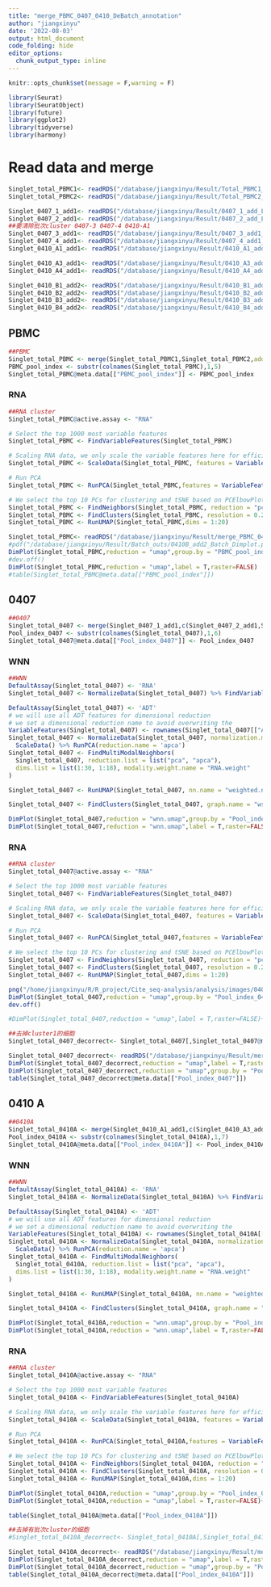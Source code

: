 ```yaml
---
title: "merge_PBMC_0407_0410_DeBatch_annotation"
author: "jiangxinyu"
date: '2022-08-03'
output: html_document
code_folding: hide
editor_options: 
  chunk_output_type: inline
---
```


```r
knitr::opts_chunk$set(message = F,warning = F)

```

```r
library(Seurat)
library(SeuratObject)
library(future)
library(ggplot2)
library(tidyverse)
library(harmony)
```


# Read data and merge

```r
Singlet_total_PBMC1<- readRDS("/database/jiangxinyu/Result/Total_PBMC1_QC_outs/Singlet_Coassay_total_PBMC1.rds")
Singlet_total_PBMC2<- readRDS("/database/jiangxinyu/Result/Total_PBMC2_QC_outs/Singlet_Coassay_total_PBMC2.rds")

Singlet_0407_1_add1<- readRDS("/database/jiangxinyu/Result/0407_1_add_L002_QC_outs/Singlet_Coassay_0407_1_add_L002.rds")
Singlet_0407_2_add1<- readRDS("/database/jiangxinyu/Result/0407_2_add_L002_QC_outs/Singlet_Coassay_0407_2_add_L002.rds")
##要清除批次cluster 0407-3 0407-4 0410-A1
Singlet_0407_3_add1<- readRDS("/database/jiangxinyu/Result/0407_3_add1_QC_outs/Singlet_Coassay_0407_3_add1.rds")
Singlet_0407_4_add1<- readRDS("/database/jiangxinyu/Result/0407_4_add1_QC_outs/Singlet_Coassay_0407_4_add1.rds")
Singlet_0410_A1_add1<- readRDS("/database/jiangxinyu/Result/0410_A1_add1_QC_outs/Singlet_Coassay_0410_A1_add1.rds")

Singlet_0410_A3_add1<- readRDS("/database/jiangxinyu/Result/0410_A3_add_L002_QC_outs/Singlet_Coassay_0410_A3_add_L002.rds")
Singlet_0410_A4_add1<- readRDS("/database/jiangxinyu/Result/0410_A4_add_L002_QC_outs/Singlet_Coassay_0410_A4_add_L002.rds")

Singlet_0410_B1_add2<- readRDS("/database/jiangxinyu/Result/0410_B1_add2_QC_outs/Singlet_Coassay_0410_B1_add2.rds")
Singlet_0410_B2_add2<- readRDS("/database/jiangxinyu/Result/0410_B2_add2_QC_outs/Singlet_Coassay_0410_B2_add2.rds")
Singlet_0410_B3_add2<- readRDS("/database/jiangxinyu/Result/0410_B3_add2_QC_outs/Singlet_Coassay_0410_B3_add2.rds")
Singlet_0410_B4_add2<- readRDS("/database/jiangxinyu/Result/0410_B4_add2_QC_outs/Singlet_Coassay_0410_B4_add2.rds")

```

## PBMC

```r
##PBMC
Singlet_total_PBMC <- merge(Singlet_total_PBMC1,Singlet_total_PBMC2,add.cell.ids = c("PBMC1","PBMC2"))
PBMC_pool_index <- substr(colnames(Singlet_total_PBMC),1,5)
Singlet_total_PBMC@meta.data[["PBMC_pool_index"]] <- PBMC_pool_index
```

### RNA

```r
##RNA cluster
Singlet_total_PBMC@active.assay <- "RNA"

# Select the top 1000 most variable features
Singlet_total_PBMC <- FindVariableFeatures(Singlet_total_PBMC)

# Scaling RNA data, we only scale the variable features here for efficiency
Singlet_total_PBMC <- ScaleData(Singlet_total_PBMC, features = VariableFeatures(Singlet_total_PBMC))

# Run PCA
Singlet_total_PBMC <- RunPCA(Singlet_total_PBMC,features = VariableFeatures(Singlet_total_PBMC))

# We select the top 10 PCs for clustering and tSNE based on PCElbowPlot
Singlet_total_PBMC <- FindNeighbors(Singlet_total_PBMC, reduction = "pca", dims = 1:20)
Singlet_total_PBMC <- FindClusters(Singlet_total_PBMC, resolution = 0.2, verbose = FALSE)
Singlet_total_PBMC <- RunUMAP(Singlet_total_PBMC,dims = 1:20)
```

```r
Singlet_total_PBMC<- readRDS("/database/jiangxinyu/Result/merge_PBMC_0407_0410_outs/Singlet_total_PBMC.rds")
#pdf("/database/jiangxinyu/Result/Batch_outs/0410B_add2_Batch_Dimplot.pdf",width = 18,height = 12)
DimPlot(Singlet_total_PBMC,reduction = "umap",group.by = "PBMC_pool_index",raster=FALSE)
#dev.off()
DimPlot(Singlet_total_PBMC,reduction = "umap",label = T,raster=FALSE)
#table(Singlet_total_PBMC@meta.data[["PBMC_pool_index"]])
```

## 0407
```r
##0407
Singlet_total_0407 <- merge(Singlet_0407_1_add1,c(Singlet_0407_2_add1,Singlet_0407_3_add1,Singlet_0407_4_add1),add.cell.ids = c("0407_1","0407_2","0407_3","0407_4"))
Pool_index_0407 <- substr(colnames(Singlet_total_0407),1,6)
Singlet_total_0407@meta.data[["Pool_index_0407"]] <- Pool_index_0407
```

### WNN
```r
##WNN
DefaultAssay(Singlet_total_0407) <- 'RNA'
Singlet_total_0407 <- NormalizeData(Singlet_total_0407) %>% FindVariableFeatures() %>% ScaleData() %>% RunPCA()

DefaultAssay(Singlet_total_0407) <- 'ADT'
# we will use all ADT features for dimensional reduction
# we set a dimensional reduction name to avoid overwriting the 
VariableFeatures(Singlet_total_0407) <- rownames(Singlet_total_0407[["ADT"]])
Singlet_total_0407 <- NormalizeData(Singlet_total_0407, normalization.method = 'CLR', margin = 2) %>% 
  ScaleData() %>% RunPCA(reduction.name = 'apca')
Singlet_total_0407 <- FindMultiModalNeighbors(
  Singlet_total_0407, reduction.list = list("pca", "apca"), 
  dims.list = list(1:30, 1:18), modality.weight.name = "RNA.weight"
)

Singlet_total_0407 <- RunUMAP(Singlet_total_0407, nn.name = "weighted.nn", reduction.name = "wnn.umap", reduction.key = "wnnUMAP_")

Singlet_total_0407 <- FindClusters(Singlet_total_0407, graph.name = "wsnn", algorithm = 3, resolution = 0.2, verbose = FALSE)
```


```r
DimPlot(Singlet_total_0407,reduction = "wnn.umap",group.by = "Pool_index_0407",raster=FALSE)+ggtitle("0407_WNN_UMAP")
DimPlot(Singlet_total_0407,reduction = "wnn.umap",label = T,raster=FALSE)+ggtitle("0407_WNN_UMAP_cluster")
```

### RNA
```r
##RNA cluster
Singlet_total_0407@active.assay <- "RNA"

# Select the top 1000 most variable features
Singlet_total_0407 <- FindVariableFeatures(Singlet_total_0407)

# Scaling RNA data, we only scale the variable features here for efficiency
Singlet_total_0407 <- ScaleData(Singlet_total_0407, features = VariableFeatures(Singlet_total_0407))

# Run PCA
Singlet_total_0407 <- RunPCA(Singlet_total_0407,features = VariableFeatures(Singlet_total_0407))

# We select the top 10 PCs for clustering and tSNE based on PCElbowPlot
Singlet_total_0407 <- FindNeighbors(Singlet_total_0407, reduction = "pca", dims = 1:20)
Singlet_total_0407 <- FindClusters(Singlet_total_0407, resolution = 0.2, verbose = FALSE)
Singlet_total_0407 <- RunUMAP(Singlet_total_0407,dims = 1:20)
```


```r
png("/home/jiangxinyu/R/R_project/Cite_seq-analysis/analysis/images/0407_RNA_cluster_Dimplot.png",width = 2400,height = 1800)
DimPlot(Singlet_total_0407,reduction = "umap",group.by = "Pool_index_0407",raster=FALSE)+ggtitle("0407_RNA_UMAP_cluster")
dev.off()

#DimPlot(Singlet_total_0407,reduction = "umap",label = T,raster=FALSE)+ggtitle("0407_RNA_UMAP_cluster")
```


```r
##去掉cluster1的细胞
Singlet_total_0407_decorrect<- Singlet_total_0407[,Singlet_total_0407@meta.data[["RNA_snn_res.0.2"]]!="2"]
```


```r
Singlet_total_0407_decorrect<- readRDS("/database/jiangxinyu/Result/merge_PBMC_0407_0410_outs/Singlet_total_0407_decorrect.rds")
DimPlot(Singlet_total_0407_decorrect,reduction = "umap",label = T,raster=FALSE)+ggtitle("RNA_UMAP_cluster_decorrect")
DimPlot(Singlet_total_0407_decorrect,reduction = "umap",group.by = "Pool_index_0407",raster=FALSE)+ggtitle("RNA_UMAP_decorrect")
table(Singlet_total_0407_decorrect@meta.data[["Pool_index_0407"]])
```

## 0410 A
```r
##0410A
Singlet_total_0410A <- merge(Singlet_0410_A1_add1,c(Singlet_0410_A3_add1,Singlet_0410_A4_add1),add.cell.ids = c("0410_A1","0410_A3","0410_A4"))
Pool_index_0410A <- substr(colnames(Singlet_total_0410A),1,7)
Singlet_total_0410A@meta.data[["Pool_index_0410A"]] <- Pool_index_0410A
```

### WNN
```r
##WNN
DefaultAssay(Singlet_total_0410A) <- 'RNA'
Singlet_total_0410A <- NormalizeData(Singlet_total_0410A) %>% FindVariableFeatures() %>% ScaleData() %>% RunPCA()

DefaultAssay(Singlet_total_0410A) <- 'ADT'
# we will use all ADT features for dimensional reduction
# we set a dimensional reduction name to avoid overwriting the 
VariableFeatures(Singlet_total_0410A) <- rownames(Singlet_total_0410A[["ADT"]])
Singlet_total_0410A <- NormalizeData(Singlet_total_0410A, normalization.method = 'CLR', margin = 2) %>% 
  ScaleData() %>% RunPCA(reduction.name = 'apca')
Singlet_total_0410A <- FindMultiModalNeighbors(
  Singlet_total_0410A, reduction.list = list("pca", "apca"), 
  dims.list = list(1:30, 1:18), modality.weight.name = "RNA.weight"
)

Singlet_total_0410A <- RunUMAP(Singlet_total_0410A, nn.name = "weighted.nn", reduction.name = "wnn.umap", reduction.key = "wnnUMAP_")

Singlet_total_0410A <- FindClusters(Singlet_total_0410A, graph.name = "wsnn", algorithm = 3, resolution = 0.2, verbose = FALSE)
```


```r
DimPlot(Singlet_total_0410A,reduction = "wnn.umap",group.by = "Pool_index_0410A",raster=FALSE)+ggtitle("WNN_UMAP")
DimPlot(Singlet_total_0410A,reduction = "wnn.umap",label = T,raster=FALSE)+ggtitle("WNN_UMAP_cluster")
```

### RNA
```r
##RNA cluster
Singlet_total_0410A@active.assay <- "RNA"

# Select the top 1000 most variable features
Singlet_total_0410A <- FindVariableFeatures(Singlet_total_0410A)

# Scaling RNA data, we only scale the variable features here for efficiency
Singlet_total_0410A <- ScaleData(Singlet_total_0410A, features = VariableFeatures(Singlet_total_0410A))

# Run PCA
Singlet_total_0410A <- RunPCA(Singlet_total_0410A,features = VariableFeatures(Singlet_total_0410A))

# We select the top 10 PCs for clustering and tSNE based on PCElbowPlot
Singlet_total_0410A <- FindNeighbors(Singlet_total_0410A, reduction = "pca", dims = 1:20)
Singlet_total_0410A <- FindClusters(Singlet_total_0410A, resolution = 0.2, verbose = FALSE)
Singlet_total_0410A <- RunUMAP(Singlet_total_0410A,dims = 1:20)
```


```r
DimPlot(Singlet_total_0410A,reduction = "umap",group.by = "Pool_index_0410A",raster=FALSE)+ggtitle("RNA_UMAP")
DimPlot(Singlet_total_0410A,reduction = "umap",label = T,raster=FALSE)+ggtitle("WNN_UMAP_clusster")

table(Singlet_total_0410A@meta.data[["Pool_index_0410A"]])
```


```r
##去掉有批次cluster的细胞
#Singlet_total_0410A_decorrect<- Singlet_total_0410A[,Singlet_total_0410A@meta.data[["RNA_snn_res.0.2"]]!="5"]
```


```r
Singlet_total_0410A_decorrect<- readRDS("/database/jiangxinyu/Result/merge_PBMC_0407_0410_outs/Singlet_total_0410A_decorrect.rds")
DimPlot(Singlet_total_0410A_decorrect,reduction = "umap",label = T,raster=FALSE)+ggtitle("RNA_UMAP_cluster_decorrect")
DimPlot(Singlet_total_0410A_decorrect,reduction = "umap",group.by = "Pool_index_0410A",raster=FALSE)+ggtitle("RNA_UMAP_decorrect")
table(Singlet_total_0410A_decorrect@meta.data[["Pool_index_0410A"]])
```





